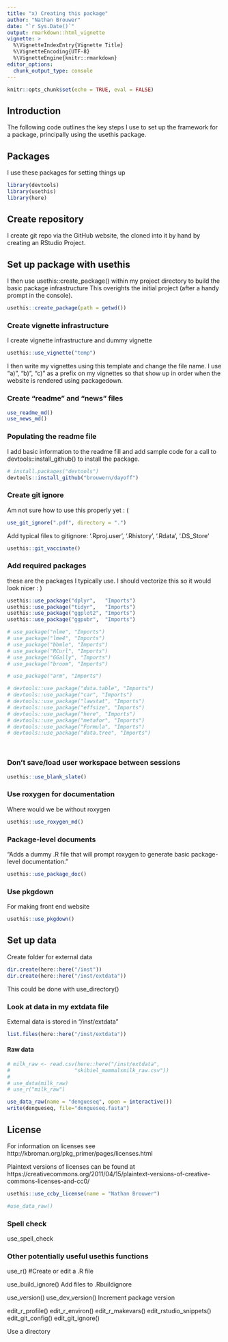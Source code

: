 ```yaml
---
title: "x) Creating this package"
author: "Nathan Brouwer"
date: "`r Sys.Date()`"
output: rmarkdown::html_vignette
vignette: >
  %\VignetteIndexEntry{Vignette Title}
  %\VignetteEncoding{UTF-8}
  %\VignetteEngine{knitr::rmarkdown}
editor_options: 
  chunk_output_type: console
---
```


```r
knitr::opts_chunk$set(echo = TRUE, eval = FALSE)
```

## Introduction

The following code outlines the key steps I use to set up the framework for a package, principally using the usethis package.


## Packages

I use these packages for setting things up
```r
library(devtools)
library(usethis)
library(here)
```

## Create repository

I create git repo via the GitHub website, the cloned into it by hand by creating an RStudio Project.

## Set up package with usethis

I then use usethis::create_package() within my project directory to build the basic package infrastructure  This overights the initial project (after a handy prompt in the console).
```r
usethis::create_package(path = getwd())
```

### Create vignette infrastructure

I create vignette infrastructure and dummy vignette
```r
usethis::use_vignette("temp")
```

I then write my vignettes using this template and change the file name.  I use "a)", "b)", "c)" as a prefix on my vignettes so that show up in order when the website is rendered using packagedown.


### Create "readme" and "news" files

```r
use_readme_md()
use_news_md()
```

### Populating the readme file

I add basic information to the readme fill and add sample code for a call to devtools::install_github() to install the package.

```r
# install.packages("devtools")
devtools::install_github("brouwern/dayoff")
```



### Create git ignore

Am not sure how to use this properly yet : (

```r
use_git_ignore(".pdf", directory = ".")
```


Add typical files to gitignore: '.Rproj.user', '.Rhistory', '.Rdata', '.DS_Store'
```r
usethis::git_vaccinate()
```


### Add required packages

these are the packages I typically use.  I should vectorize this so it would look nicer : )

```r
usethis::use_package("dplyr",   "Imports")
usethis::use_package("tidyr",   "Imports")
usethis::use_package("ggplot2", "Imports")
usethis::use_package("ggpubr",  "Imports")

# use_package("nlme", "Imports")
# use_package("lme4", "Imports")
# use_package("bbmle", "Imports")
# use_package("RCurl", "Imports")
# use_package("GGally", "Imports")
# use_package("broom", "Imports")

# use_package("arm", "Imports")

# devtools::use_package("data.table", "Imports")
# devtools::use_package("car", "Imports")
# devtools::use_package("lawstat", "Imports")
# devtools::use_package("effsize", "Imports")
# devtools::use_package("here", "Imports")
# devtools::use_package("metafor", "Imports")
# devtools::use_package("Formula", "Imports")
# devtools::use_package("data.tree", "Imports")




```



### Don't save/load user workspace between sessions

```r
usethis::use_blank_slate()
```


### Use roxygen for documentation

Where would we be without roxygen

```r
usethis::use_roxygen_md()
```


### Package-level documents

"Adds a dummy .R file that will prompt roxygen to generate basic package-level documentation. "

```r
usethis::use_package_doc()
```


### Use pkgdown

For making front end website

```r
usethis::use_pkgdown()
```



## Set up data

Create folder for external data
```r
dir.create(here::here("/inst"))
dir.create(here::here("/inst/extdata"))
```

This could be done with use_directory()

### Look at data in my extdata file


External data is stored in "/inst/extdata"
```r
list.files(here::here("/inst/extdata"))
```

#### Raw data

```r
# milk_raw <- read.csv(here::here("/inst/extdata",
#                     "skibiel_mammalsmilk_raw.csv"))
# 
# use_data(milk_raw)
# use_r("milk_raw")
```

```r
use_data_raw(name = "dengueseq", open = interactive())
write(dengueseq, file="dengueseq.fasta")
```


## License

For information on licenses see
http://kbroman.org/pkg_primer/pages/licenses.html

Plaintext versions of licenses can be found at
https://creativecommons.org/2011/04/15/plaintext-versions-of-creative-commons-licenses-and-cc0/

```r
usethis::use_ccby_license(name = "Nathan Brouwer")
```






```r
#use_data_raw()
```

### Spell check

use_spell_check


### Other potentially useful usethis functions

use_r() #Create or edit a .R file


use_build_ignore()
Add files to .Rbuildignore


use_version() use_dev_version()
Increment package version



edit_r_profile() 
edit_r_environ() 
edit_r_makevars() 
edit_rstudio_snippets() 
edit_git_config() 
edit_git_ignore()




Use a directory





